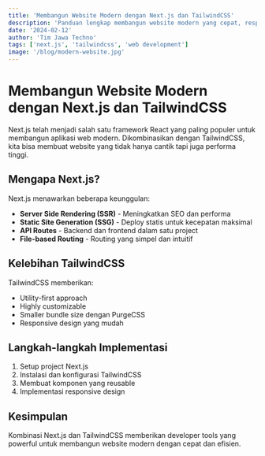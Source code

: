 ```yaml
---
title: 'Membangun Website Modern dengan Next.js dan TailwindCSS'
description: 'Panduan lengkap membangun website modern yang cepat, responsif, dan mudah dimaintain menggunakan Next.js 14 dan TailwindCSS'
date: '2024-02-12'
author: 'Tim Jawa Techno'
tags: ['next.js', 'tailwindcss', 'web development']
image: '/blog/modern-website.jpg'
---
```


# Membangun Website Modern dengan Next.js dan TailwindCSS

Next.js telah menjadi salah satu framework React yang paling populer untuk membangun aplikasi web modern. Dikombinasikan dengan TailwindCSS, kita bisa membuat website yang tidak hanya cantik tapi juga performa tinggi.

## Mengapa Next.js?

Next.js menawarkan beberapa keunggulan:

- **Server Side Rendering (SSR)** - Meningkatkan SEO dan performa
- **Static Site Generation (SSG)** - Deploy statis untuk kecepatan maksimal
- **API Routes** - Backend dan frontend dalam satu project
- **File-based Routing** - Routing yang simpel dan intuitif

## Kelebihan TailwindCSS

TailwindCSS memberikan:

- Utility-first approach
- Highly customizable
- Smaller bundle size dengan PurgeCSS
- Responsive design yang mudah

## Langkah-langkah Implementasi

1. Setup project Next.js
2. Instalasi dan konfigurasi TailwindCSS
3. Membuat komponen yang reusable
4. Implementasi responsive design

## Kesimpulan

Kombinasi Next.js dan TailwindCSS memberikan developer tools yang powerful untuk membangun website modern dengan cepat dan efisien.
